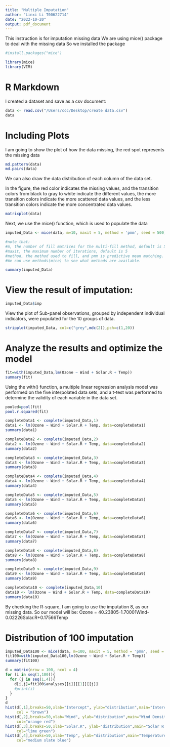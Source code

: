 ```yaml
---
title: "Multiple Imputation"
author: "Linxi Li T00622714"
date: "2022-10-20"
output: pdf_document
---
```


This instruction is for imputation missing data
We are using mice() package to deal with the missing data
So we installed the package


```r
#install.packages("mice")
```

```r
library(mice)
library(VIM)
```

# R Markdown
I created a dataset and save as a csv document:

```r
data <- read.csv("/Users/ccc/Desktop/create data.csv")
data
```

# Including Plots
I am going to show the plot of how the data missing, the red spot represents
the missing data


```r
md.pattern(data)
md.pairs(data)
```


We can also draw the data distribution of each column of the data set. 


In the figure, the red color indicates the missing values, and the transition 
colors from black to gray to white indicate the different values, the more 
transition colors indicate the more scattered data values, and the less 
transition colors indicate the more concentrated data values.


```r
matrixplot(data)
```

Next, we use the mice() function, which is used to populate the data

```r
imputed_Data <- mice(data, m=10, maxit = 5, method = 'pmm', seed = 500)

#note that: 
#m, the number of fill matrices for the multi-fill method, default is 5
#maxit, the maximum number of iterations, default is 5
#method, the method used to fill, and pmm is predictive mean matching.
#We can use methods(mice) to see what methods are available.
```

```r
summary(imputed_Data)
```

# View the result of imputation:

```r
imputed_Data$imp
```

View the plot of Sub-panel observations, grouped by independent individual 
indicators, were populated for the 10 groups of data.


```r
stripplot(imputed_Data, col=c("grey",mdc(2)),pch=c(1,20))
```


# Analyze the results and optimize the model

```r
fit=with(imputed_Data,lm(Ozone ~ Wind + Solar.R + Temp))
summary(fit)
```

Using the with() function, a multiple linear regression analysis model was 
performed on the five interpolated data sets, and a t-test was performed to 
determine the validity of each variable in the data set.


```r
pooled=pool(fit)
pool.r.squared(fit)
```



```r
completeData1 <- complete(imputed_Data,1)
data1 <- lm(Ozone ~ Wind + Solar.R + Temp, data=completeData1)
summary(data1)
```

```r
completeData2 <- complete(imputed_Data,2)
data2 <- lm(Ozone ~ Wind + Solar.R + Temp, data=completeData2)
summary(data2)
```

```r
completeData3 <- complete(imputed_Data,3)
data3 <- lm(Ozone ~ Wind + Solar.R + Temp, data=completeData3)
summary(data3)
```

```r
completeData4 <- complete(imputed_Data,4)
data4 <- lm(Ozone ~ Wind + Solar.R + Temp, data=completeData4)
summary(data4)
```

```r
completeData5 <- complete(imputed_Data,5)
data5 <- lm(Ozone ~ Wind + Solar.R + Temp, data=completeData5)
summary(data5)
```

```r
completeData6 <- complete(imputed_Data,6)
data6 <- lm(Ozone ~ Wind + Solar.R + Temp, data=completeData6)
summary(data6)
```

```r
completeData7 <- complete(imputed_Data,7)
data7 <- lm(Ozone ~ Wind + Solar.R + Temp, data=completeData7)
summary(data7)
```

```r
completeData8 <- complete(imputed_Data,8)
data8 <- lm(Ozone ~ Wind + Solar.R + Temp, data=completeData8)
summary(data8)
```

```r
completeData9 <- complete(imputed_Data,9)
data9 <- lm(Ozone ~ Wind + Solar.R + Temp, data=completeData9)
summary(data9)
```

```r
completeData10 <- complete(imputed_Data,10)
data10 <- lm(Ozone ~ Wind + Solar.R + Temp, data=completeData10)
summary(data10)
```

By checking the R-square, I am going to use the imputation 8, as our missing data. 
So our model will be: Ozone = 40.23805-1.70001Wind-0.02226Solar.R+0.17566Temp


# Distribution of 100 imputation
```r
imputed_Data100 <- mice(data, m=100, maxit = 5, method = 'pmm', seed = 500)
fit100=with(imputed_Data100,lm(Ozone ~ Wind + Solar.R + Temp))
summary(fit100)
```


```r
d = matrix(nrow = 100, ncol = 4)
for (i in seq(1,100)){
  for (j in seq(1,4)){
    d[i,j]=fit100$analyses[[i]][[1]][[j]]
    #print(i)
  }
}
d
hist(d[,1],breaks=50,xlab="Intercept", ylab="distribution",main="Intercept Density",
     col = "brown")
hist(d[,2],breaks=50,xlab="Wind", ylab="distribution",main="Wind Density",
     col="orange red")
hist(d[,3],breaks=50,xlab="Solar.R", ylab="distribution",main="Solar R Density",
     col="lime green")
hist(d[,4],breaks=50,xlab="Temp", ylab="distribution",main="Temperature Density",
     col="medium slate blue")
```


